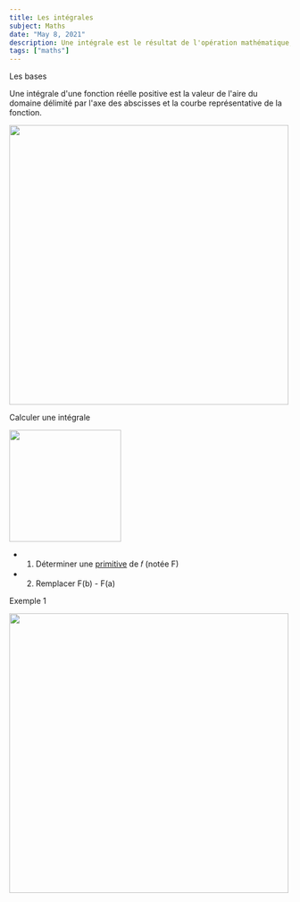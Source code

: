 ```yaml
---
title: Les intégrales
subject: Maths
date: "May 8, 2021"
description: Une intégrale est le résultat de l'opération mathématique, effectuée sur une fonction, appelé intégration. Une intégrale est donc composée d'un intégrande (la fonction à intégrer) et d'un opérateur que l'on appelle intégrateur (∫)
tags: ["maths"]
---
```


<Custom links>Les bases</Custom>

Une intégrale d'une fonction réelle positive est la valeur de l'aire du domaine délimité
par l'axe des abscisses et la courbe représentative de la fonction.

<img src="/assets/images/intégrales-bases.webp" width="500" data-page="slug" />

<Custom links>Calculer une intégrale</Custom>

<img
 src="/assets/images/intégrales-calculer.webp"
 width="200"
 data-page="slug"
/>

- 1. Déterminer une [primitive](/maths/primitives) de 𝑓 (notée F)
- 2. Remplacer F(b) - F(a)

<Custom links>Exemple 1</Custom>

<img
 src="/assets/images/intégrales-exemples-1.webp"
 width="500"
 data-page="slug"
/>
